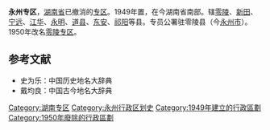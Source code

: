 '''永州专区'''，[[湖南省|湖南省]]已撤消的[[专区|专区]]。1949年置，在今湖南省南部。辖[[零陵县|零陵]]、[[新田县|新田]]、[[宁远县|宁远]]、[[江华县|江华]]、[[永明县|永明]]、[[道县|道县]]、[[东安县|东安]]、[[祁阳县|祁阳]]等县。专员公署驻零陵县（今[[永州市|永州市]]）。1950年改名[[零陵专区|零陵专区]]。

==参考文献==
*史为乐：中国历史地名大辞典
*戴均良：中国古今地名大辞典

{{湖南行政区划小作品}}
[[Category:湖南专区|Category:湖南专区]]
[[Category:永州行政区划史|Category:永州行政区划史]]
[[Category:1949年建立的行政區劃|Category:1949年建立的行政區劃]]
[[Category:1950年廢除的行政區劃|Category:1950年廢除的行政區劃]]